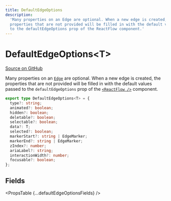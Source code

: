 ```yaml
---
title: DefaultEdgeOptions
description:
  'Many properties on an Edge are optional. When a new edge is created, the
  properties that are not provided will be filled in with the default values passed
  to the defaultEdgeOptions prop of the ReactFlow component.'
---
```



# DefaultEdgeOptions&lt;T>

[Source on GitHub](https://github.com/wbkd/react-flow/blob/bacaa99c73b347856f63c5d495f5a0829be1e431/packages/core/src/types/edges.ts/#L65)

Many properties on an [`Edge`](/api-reference/types/edge) are optional. When a new edge is created,
the properties that are not provided will be filled in with the default values
passed to the `defaultEdgeOptions` prop of the [`<ReactFlow />`](/api-reference/react-flow#defaultedgeoptions)
component.

```ts
export type DefaultEdgeOptions<T> = {
  type?: string;
  animated?: boolean;
  hidden?: boolean;
  deletable?: boolean;
  selectable?: boolean;
  data?: T;
  selected?: boolean;
  markerStart?: string | EdgeMarker;
  markerEnd?: string | EdgeMarker;
  zIndex?: number;
  ariaLabel?: string;
  interactionWidth?: number;
  focusable?: boolean;
};
```

## Fields

<PropsTable {...defaultEdgeOptionsFields} />
